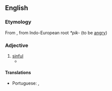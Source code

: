 ==English==

===Etymology===
From {{etyl|la|en}} {{m|la|peccō||sin}}, from Indo-European root ''*pik-'' (to be [[angry]])

===Adjective===
{{en-adj}}

# [[sinful]]
#* {{quote-book|passage=a volume of '''peccaminous''' pornographical tendency entitled Sweets of Sin.|author=James Joyce|title=Ulysses|year=1918}}

====Translations====
{{trans-top|sinful}}
* Portuguese: {{t|pt|pecaminoso|m}}, {{t|pt|pecaminosa|f}}
{{trans-mid}}
{{trans-bottom}}